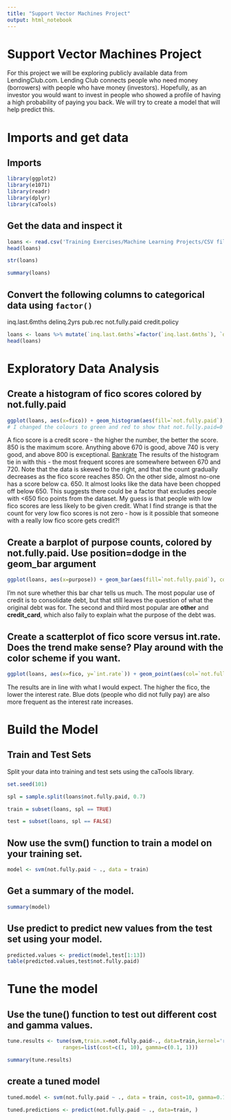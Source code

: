 ```yaml
---
title: "Support Vector Machines Project"
output: html_notebook
---
```

# Support Vector Machines Project

For this project we will be exploring publicly available data from LendingClub.com. Lending Club connects people who need money (borrowers) with people who have money (investors). Hopefully, as an investor you would want to invest in people who showed a profile of having a high probability of paying you back. We will try to create a model that will help predict this.

# Imports and get data

## Imports
```r
library(ggplot2)
library(e1071)
library(readr)
library(dplyr)
library(caTools)
```


## Get the data and inspect it
```r
loans <- read.csv('Training Exercises/Machine Learning Projects/CSV files for ML Projects/loan_data.csv')
head(loans)
```

```r
str(loans)
```

```r
summary(loans)
```

## Convert the following columns to categorical data using `factor()`
inq.last.6mths
delinq.2yrs
pub.rec
not.fully.paid
credit.policy
```r
loans <- loans %>% mutate(`inq.last.6mths`=factor(`inq.last.6mths`), `delinq.2yrs`=factor(`delinq.2yrs`), `pub.rec`=factor(`pub.rec`), `not.fully.paid`=factor(`not.fully.paid`), `credit.policy`=factor(`credit.policy`))
head(loans)

```


# Exploratory Data Analysis

## Create a histogram of fico scores colored by not.fully.paid
```r
ggplot(loans, aes(x=fico)) + geom_histogram(aes(fill=`not.fully.paid`), col='black') + scale_fill_manual(values = c('green','red'))
# I changed the colours to green and red to show that not.fully.paid=0 is the good value.
```
A fico score is a credit score - the higher the number, the better the score. 850 is the maximum score. Anything above 670 is good, above 740 is very good, and above 800 is exceptional. [Bankrate](https://www.bankrate.com/finance/credit/what-is-good-fico-score.aspx) The results of the histogram tie in with this - the most frequent scores are somewhere between 670 and 720. Note that the data is skewed to the right, and that the count gradually decreases as the fico score reaches 850. On the other side, almost no-one has a score below ca. 650. It almost looks like the data have been chopped off below 650. This suggests there could be a factor that excludes people with <650 fico points from the dataset. My guess is that people with low fico scores are less likely to be given credit. What I find strange is that the count for very low fico scores is not zero - how is it possible that someone with a really low fico score gets credit?!


## Create a barplot of purpose counts, colored by not.fully.paid. Use position=dodge in the geom_bar argument
```r
ggplot(loans, aes(x=purpose)) + geom_bar(aes(fill=`not.fully.paid`), col='black', position='dodge') + scale_fill_manual(values = c('green','red')) + theme(axis.text.x = element_text(angle = 90, hjust = 1))
```
I'm not sure whether this bar char tells us much. The most popular use of credit is to consolidate debt, but that still leaves the question of what the original debt was for. The second and third most popular are __other__ and __credit_card__, which also faily to explain what the purpose of the debt was.


## Create a scatterplot of fico score versus int.rate. Does the trend make sense? Play around with the color scheme if you want.
```r
ggplot(loans, aes(x=fico, y=`int.rate`)) + geom_point(aes(col=`not.fully.paid`), alpha=0.5) + scale_fill_manual(values = c('green','red')) 
```
The results are in line with what I would expect. The higher the fico, the lower the interest rate. Blue dots (people who did not fully pay) are also more frequent as the interest rate increases.


# Build the Model
 

## Train and Test Sets
Split your data into training and test sets using the caTools library.
```r
set.seed(101)

spl = sample.split(loans$not.fully.paid, 0.7)

train = subset(loans, spl == TRUE)

test = subset(loans, spl == FALSE)
```

## Now use the svm() function to train a model on your training set.
```r
model <- svm(not.fully.paid ~ ., data = train)
```

## Get a summary of the model.
```r
summary(model)
```


## Use predict to predict new values from the test set using your model. 
```r
predicted.values <- predict(model,test[1:13])
table(predicted.values,test$not.fully.paid)
```

# Tune the model

## Use the tune() function to test out different cost and gamma values. 
```r
tune.results <- tune(svm,train.x=not.fully.paid~., data=train,kernel='radial',
                  ranges=list(cost=c(1, 10), gamma=c(0.1, 1)))

summary(tune.results)
```

## create a tuned model
```r
tuned.model <- svm(not.fully.paid ~ ., data = train, cost=10, gamma=0.1)
```


```r
tuned.predictions <- predict(not.fully.paid ~ ., data=train, )
```





